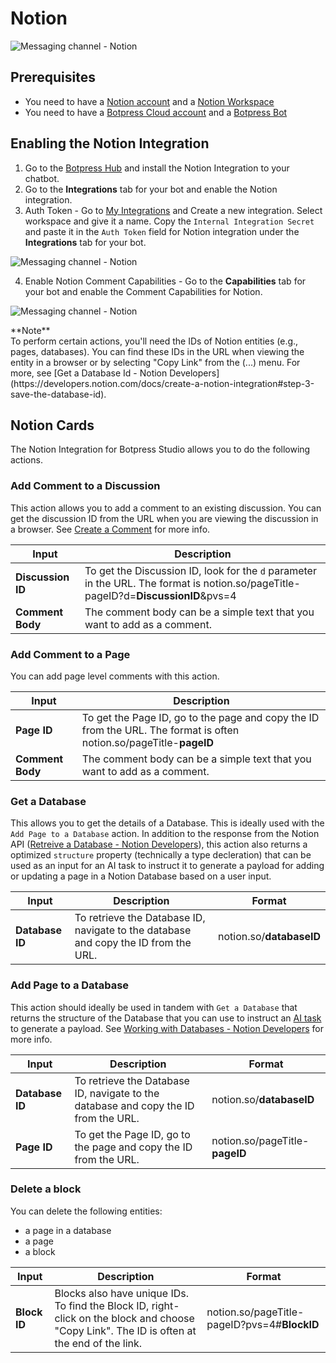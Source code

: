
# Notion

![Messaging channel - Notion](/docs/content/notion-banner.png)


## Prerequisites

- You need to have a [Notion account](https://www.notion.so/signup) and a [Notion Workspace](https://www.notion.so/create-workspace)
- You need to have a [Botpress Cloud account](https://app.botpress.cloud/signup) and a [Botpress Bot](https://botpress.com/docs/cloud/getting-started/create-and-publish-your-chatbot/)

## Enabling the Notion Integration

1. Go to the [Botpress Hub](https://app.botpress.cloud/hub) and install the Notion Integration to your chatbot.
2. Go to the **Integrations** tab for your bot and enable the Notion integration.
3. Auth Token - Go to [My Integrations](https://www.notion.so/my-integrations) and Create a new integration. Select workspace and give it a name. Copy the `Internal Integration Secret` and paste it in the `Auth Token` field for Notion integration under the **Integrations** tab for your bot.

![Messaging channel - Notion](/docs/content/notion-secrets.png)

4. Enable Notion Comment Capabilities - Go to the **Capabilities** tab for your bot and enable the Comment Capabilities for Notion.

![Messaging channel - Notion](/docs/content/notion-capabilities.png)

<Callout type="info">
  **Note**<br/>
 To perform certain actions, you'll need the IDs of Notion entities (e.g., pages, databases). You can find these IDs in the URL when viewing the entity in a browser or by selecting "Copy Link" from the (...) menu. For more, see [Get a Database Id - Notion Developers](https://developers.notion.com/docs/create-a-notion-integration#step-3-save-the-database-id).
</Callout>

## Notion Cards

The Notion Integration for Botpress Studio allows you to do the following actions.

### Add Comment to a Discussion

This action allows you to add a comment to an existing discussion. You can get the discussion ID from the URL when you are viewing the discussion in a browser. See [Create a Comment](https://developers.notion.com/reference/create-a-comment) for more info.

| Input             | Description                                                                                       |
|-------------------|---------------------------------------------------------------------------------------------------|
| **Discussion ID** | To get the Discussion ID, look for the `d` parameter in the URL. The format is notion.so/pageTitle-pageID?d=**DiscussionID**&pvs=4  |
| **Comment Body**  | The comment body can be a simple text that you want to add as a comment.                          | 

### Add Comment to a Page

You can add page level comments with this action.

| Input          | Description                                                                                   | 
|----------------|-----------------------------------------------------------------------------------------------|
| **Page ID**    |   To get the Page ID, go to the page and copy the ID from the URL. The format is often notion.so/pageTitle-**pageID**                       | 
| **Comment Body** | The comment body can be a simple text that you want to add as a comment.                    | 

### Get a Database

This allows you to get the details of a Database. This is ideally used with the `Add Page to a Database` action. In addition to the response from the Notion API ([Retreive a Database - Notion Developers](https://developers.notion.com/reference/retrieve-a-database)), this action also returns a optimized `structure` property (technically a type decleration) that can be used as an input for an AI task to instruct it to generate a payload for adding or updating a page in a Notion Database based on a user input.

| Input          | Description                                                                                      | Format                | 
|----------------|--------------------------------------------------------------------------------------------------|-----------------------|
| **Database ID**| To retrieve the Database ID, navigate to the database and copy the ID from the URL.               | notion.so/**databaseID** | 

### Add Page to a Database

This action should ideally be used in tandem with `Get a Database` that returns the structure of the Database that you can use to instruct an [AI task](https://botpress.com/docs/cloud/generative-ai/ai-task-card/) to generate a payload. See [Working with Databases - Notion Developers](https://developers.notion.com/docs/working-with-databases) for more info.

| Input          | Description                                                                                      | Format                                | 
|----------------|--------------------------------------------------------------------------------------------------|---------------------------------------|
| **Database ID**| To retrieve the Database ID, navigate to the database and copy the ID from the URL.               | notion.so/**databaseID**         | 
| **Page ID**    | To get the Page ID, go to the page and copy the ID from the URL.                                  | notion.so/pageTitle-**pageID**                  | 



### Delete a block

You can delete the following entities:

- a page in a database
- a page
- a block

| Input          | Description                                                                                       | Format                                  | 
|----------------|---------------------------------------------------------------------------------------------------|-----------------------------------------|
| **Block ID**   | Blocks also have unique IDs. To find the Block ID, right-click on the block and choose "Copy Link". The ID is often at the end of the link. | notion.so/pageTitle-pageID?pvs=4#**BlockID**                |

